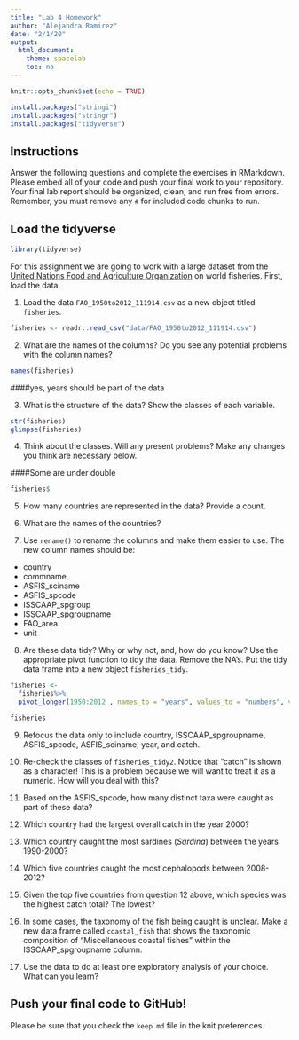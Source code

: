 ```yaml
---
title: "Lab 4 Homework"
author: "Alejandra Ramirez"
date: "2/1/20"
output:
  html_document:
    theme: spacelab
    toc: no
---
```


```r
knitr::opts_chunk$set(echo = TRUE)
```

```r
install.packages("stringi")
install.packages("stringr")
install.packages("tidyverse")
```


## Instructions
Answer the following questions and complete the exercises in RMarkdown. Please embed all of your code and push your final work to your repository. Your final lab report should be organized, clean, and run free from errors. Remember, you must remove any `#` for included code chunks to run.  

## Load the tidyverse
```r
library(tidyverse)
```

For this assignment we are going to work with a large dataset from the [United Nations Food and Agriculture Organization](http://www.fao.org/about/en/) on world fisheries. First, load the data.  

1. Load the data `FAO_1950to2012_111914.csv` as a new object titled `fisheries`.

```r
fisheries <- readr::read_csv("data/FAO_1950to2012_111914.csv")
```



2. What are the names of the columns? Do you see any potential problems with the column names?

```r
names(fisheries)
```
####yes, years should be part of the data

3. What is the structure of the data? Show the classes of each variable.

```r
str(fisheries)
glimpse(fisheries)
```



4. Think about the classes. Will any present problems? Make any changes you think are necessary below.

####Some are under double
```r
fisheries$

```

5. How many countries are represented in the data? Provide a count.


6. What are the names of the countries?


7. Use `rename()` to rename the columns and make them easier to use. The new column names should be:  
+ country
+ commname
+ ASFIS_sciname
+ ASFIS_spcode
+ ISSCAAP_spgroup
+ ISSCAAP_spgroupname
+ FAO_area
+ unit

8. Are these data tidy? Why or why not, and, how do you know? Use the appropriate pivot function to tidy the data. Remove the NA's. Put the tidy data frame into a new object `fisheries_tidy`.  

```r
fisheries <-
  fisheries%>%
  pivot_longer(1950:2012 , names_to = "years", values_to = "numbers", values_drop_na = TRUE)

fisheries
```


9. Refocus the data only to include country, ISSCAAP_spgroupname, ASFIS_spcode, ASFIS_sciname, year, and catch.


10. Re-check the classes of `fisheries_tidy2`. Notice that "catch" is shown as a character! This is a problem because we will want to treat it as a numeric. How will you deal with this?


11. Based on the ASFIS_spcode, how many distinct taxa were caught as part of these data?


12. Which country had the largest overall catch in the year 2000?


13. Which country caught the most sardines (_Sardina_) between the years 1990-2000?


14. Which five countries caught the most cephalopods between 2008-2012?


15. Given the top five countries from question 12 above, which species was the highest catch total? The lowest?


16. In some cases, the taxonomy of the fish being caught is unclear. Make a new data frame called `coastal_fish` that shows the taxonomic composition of "Miscellaneous coastal fishes" within the ISSCAAP_spgroupname column.


17. Use the data to do at least one exploratory analysis of your choice. What can you learn?

## Push your final code to GitHub!
Please be sure that you check the `keep md` file in the knit preferences.   